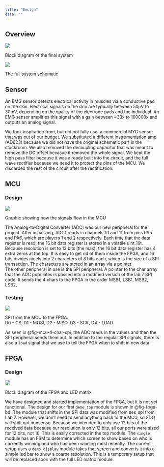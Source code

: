 ```yaml
---
title: "Design"
date: ""
---
```


## Overview

::: {#fig-overall-bd}
![](images/Overview%20Block%20Diagram.jpg)

Block diagram of the final system
:::

::: {#fig-overall-schematic}
![](images/project_schematic_revB.png)

The full system schematic
:::

## Sensor

An EMG sensor detects electrical activity in muscles via a conductive pad on the skin. Electrical signals on the skin are typically between 50μV to 30mV, depending on the quality of the electrode pads and the individual. An EMG sensor amplifies this signal with a gain between ~33x to 100000x and outputs an analog signal.

We took inspiration from, but did not fully use, a commercial MYG sensor that was out of our budget. We substituted a different instrumentation amp (AD623) because we did not have the original schematic part in the stockroom. We also removed the decoupling capacitor that was meant to remove the DC offset becasue it removed the whole signal. We kept the high pass filter because it was already built into the circuit, and the full wave rectifier because we need it to protect the pins of the MCU. We discarded the rest of the circuit after the rectification. \


## MCU
### Design

::: {#fig-mcu-overall-flow}
![](images/MCU_flow.png)

Graphic showing how the signals flow in the MCU
:::

The Analog-to-Digital Converter (ADC) was our new peripheral for the project. After initializing, ADC1 reads in channels 10 and 11 from pins PA5 and PA6, which are players 1 and 2 respectively. Each time that the data register is read, the 16 bit data register is stored in a volatile uint_16t. Because resolution is set to 12 bits (the max), the 16 bit data register has 4 extra zeros at the top. It is easy to get rid of them inside the FPGA, and 16 bits divides nicely into 2 characters of 8 bits each, which is the size of a SPI transaction. The characters are stored in an array via a pointer. \
The other peripheral in use is the SPI peripheral. A pointer to the char array that the ADC populates is passed into a modified version of the lab 7 SPI code. It sends the 4 chars to the FPGA in the order MSB1, LSB1, MSB2, LSB2.\

### Testing
::: {#fig-mcu-4-char-spi}
![](images/4_char_spi.jpg)

SPI from the MCU to the FPGA.  
D0 - CS, D1 - MOSI, D2 - MISO, D3 - SCK, D4 - LOAD
:::
As seen in @fig-mcu-4-char-spi, the ADC reads in the values and then the SPI peripheral sends them out. In addition to the regular SPI signals, there is also a `load` signal that we use to tell the FPGA when to shift in new data.\

## FPGA
### Design

::: {#fig-fpga-bd}
![](images/FPGA%20Block%20Diagram%20Demo.jpg)

Block diagram of the FPGA and LED matrix
:::

We have designed and started implementation of the FPGA, but it is not yet functional. The design for our first `demo_top` module is shown in @fig-fpga-bd. The module that shifts in the SPI data was modified from aes_spi from Lab 7. However, we don't need to send anything back to the MCU, so SDO will shift out nonsense. Because we intended to only use 12 bits of the received data because our resolution is only 12 bits, all our ports were sized for 12 bits, not 16. This is easily corrected in the top module. The `single` module has an FSM to determine which screen to show based on who is currently winning and who has been winning most recently. The current setup uses a `demo_display` module takes that screen and converts it into a simple led bar to show a coarse resolution. This is a temporary setup that will be replaced soon with the full LED matrix module.\ 


